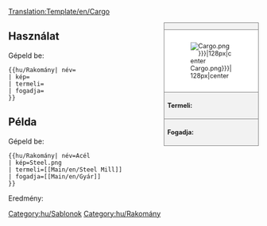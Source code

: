 <noinclude>[[Translation:Template/en/Cargo]]</noinclude><!--
--><div style="float:right; width:15em; font-size:90%; border:1px solid gray; background-color:#f2f2f2; margin-left:1em; margin-bottom:1em">
<div style="text-align:center; border-bottom:1px solid gray"><strong>{{{név}}}</strong></div>
<div style="padding:1em; background-color:white">[[File:en/.{{{kép|Cargo.png}}}|128px|center]]</div>
<div style="border-top:1px solid gray; padding:0.5em"><strong>Termeli:</strong> {{{termeli}}}</div>
<div style="border-top:1px solid gray; padding:0.5em"><strong>Fogadja:</strong> {{{fogadja}}}</div>
</div><noinclude>

{{en/-}}
==Használat==
Gépeld be:
<pre>{{hu/Rakomány| név=
| kép=
| termeli=
| fogadja=
}}</pre>

==Példa==
Gépeld be:
<pre>{{hu/Rakomány| név=Acél
| kép=Steel.png
| termeli=[[Main/en/Steel Mill]]
| fogadja=[[Main/en/Gyár]]
}}</pre>
Eredmény:
{{hu/Rakomány| név=Acél
| kép=Steel.png
| termeli=[[Main/en/Steel Mill]]
| fogadja=[[Main/en/Gyár]]
}}
[[Category:hu/Sablonok]]
</noinclude><includeonly>[[Category:hu/Rakomány]]</includeonly>